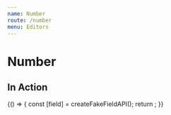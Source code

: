 ```yaml
---
name: Number
route: /number
menu: Editors
---
```


# Number


## In Action

<Playground>
  {() => {
    const [field] = createFakeFieldAPI();
    return <NumberEditor field={field} isInitiallyDisabled={false} />;
  }}
</Playground>
